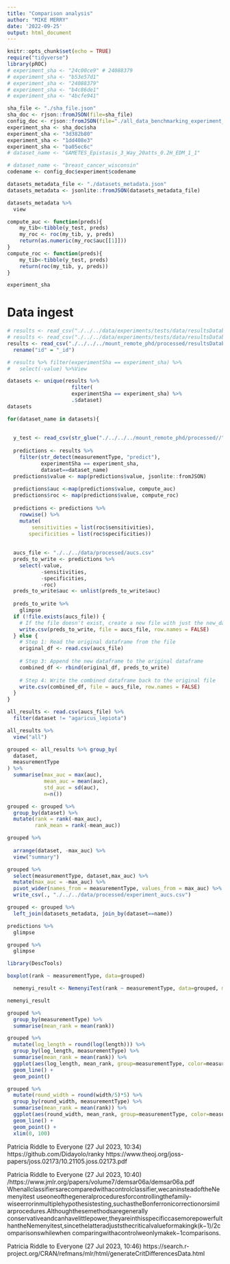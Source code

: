 ```yaml
---
title: "Comparison analysis"
author: "MIKE MERRY"
date: '2022-09-25'
output: html_document
---
```


```r
  
knitr::opts_chunk$set(echo = TRUE)
require("tidyverse")
library(pROC)
# experiment_sha <- "24c00ce9" # 24088379
# experiment_sha <- "b53e57d1" 
# experiment_sha <- "24088379"
# experiment_sha <- "b4c86de1"
# experiment_sha <- "4bcfe941"

sha_file <- "./sha_file.json"
sha_doc <- rjson::fromJSON(file=sha_file)
config_doc <- rjson::fromJSON(file="./all_data_benchmarking_experiment_config.json")
experiment_sha <- sha_doc$sha
experiment_sha <- "3d382b80"
experiment_sha <- "1dd408e3"
experiment_sha <- "ba05ec6c"
# dataset_name <- "GAMETES_Epistasis_3_Way_20atts_0.2H_EDM_1_1"

# dataset_name <- "breast_cancer_wisconsin"
codename <- config_doc$experiment$codename

```

```r

datasets_metadata_file <- "./datasets_metadata.json"
datasets_metadata <- jsonlite::fromJSON(datasets_metadata_file)

datasets_metadata %>%
  view
```


```r
compute_auc <- function(preds){
    my_tib<-tibble(y_test, preds)
    my_roc <- roc(my_tib, y, preds)
    return(as.numeric(my_roc$auc[[1]]))
}
compute_roc <- function(preds){
    my_tib<-tibble(y_test, preds)
    return(roc(my_tib, y, preds))
}
```


```r
experiment_sha
```


# Data ingest

```r
# results <- read_csv("./../../data/experiments/tests/data/resultsDatabase.csv")
# results <- read_csv("./../../data/experiments/tests/data/resultsDatabase_mlrig.csv")
results <- read_csv("./../../../mount_remote_phd/processed/resultsDatabase.csv") %>%
  rename("id" = "_id")

# results %>% filter(experimentSha == experiment_sha) %>%
#   select(-value) %>%View

```

```r
datasets <- unique(results %>%
                     filter(
                     experimentSha == experiment_sha) %>%
                     .$dataset)
datasets
```


```r

for(dataset_name in datasets){
  
  
  y_test <- read_csv(str_glue("./../../../mount_remote_phd/processed//",codename,"/",experiment_sha, "/",dataset_name,"/y_test.csv"))
  
  predictions <- results %>%
    filter(str_detect(measurementType, "predict"),
           experimentSha == experiment_sha,
           dataset==dataset_name)
  predictions$value <- map(predictions$value, jsonlite::fromJSON)
  
  predictions$auc <-map(predictions$value, compute_auc)
  predictions$roc <- map(predictions$value, compute_roc)
  
  predictions <- predictions %>% 
    rowwise() %>%
    mutate(
        sensitivities = list(roc$sensitivities),
       specificities = list(roc$specificities))
  
  
  aucs_file <- "./../../data/processed/aucs.csv"
  preds_to_write <- predictions %>%
    select(-value, 
           -sensitivities, 
           -specificities,
           -roc)
  preds_to_write$auc <- unlist(preds_to_write$auc)
  
  preds_to_write %>%
    glimpse
  if (!file.exists(aucs_file)) {
    # If the file doesn't exist, create a new file with just the new_data
    write.csv(preds_to_write, file = aucs_file, row.names = FALSE)
  } else {
    # Step 1: Read the original dataframe from the file
    original_df <- read.csv(aucs_file)
  
    # Step 3: Append the new dataframe to the original dataframe
    combined_df <- rbind(original_df, preds_to_write)
  
    # Step 4: Write the combined dataframe back to the original file
    write.csv(combined_df, file = aucs_file, row.names = FALSE)
  }
}
```
```r
all_results <- read.csv(aucs_file) %>%
  filter(dataset != "agaricus_lepiota")
```

```r
all_results %>%
  view("all")
```



```r
grouped <- all_results %>% group_by(
  dataset,
  measurementType
) %>%
  summarise(max_auc = max(auc),
            mean_auc = mean(auc),
            std_auc = sd(auc),
            n=n()) 

grouped <- grouped %>%
  group_by(dataset) %>%
  mutate(rank = rank(-max_auc),
         rank_mean = rank(-mean_auc))

grouped %>%
  
  arrange(dataset, -max_auc) %>%
  view("summary")
```

```r
grouped %>% 
  select(measurementType, dataset,max_auc) %>%
  mutate(max_auc = -max_auc) %>%
  pivot_wider(names_from = measurementType, values_from = max_auc) %>%
  write_csv(., "./../../data/processed/experiment_aucs.csv")
```



```r
grouped <- grouped %>%
  left_join(datasets_metadata, join_by(dataset==name))
```



```r
predictions %>%
  glimpse
```

```r
grouped %>%
  glimpse

library(DescTools)

boxplot(rank ~ measurementType, data=grouped)

  nemenyi_result <- NemenyiTest(rank ~ measurementType, data=grouped, method = "nemenyi")

nemenyi_result
```

```r
grouped %>%
  group_by(measurementType) %>%
  summarise(mean_rank = mean(rank))
```

```r
grouped %>%
  mutate(log_length = round(log(length))) %>%
  group_by(log_length, measurementType) %>%
  summarise(mean_rank = mean(rank)) %>%
  ggplot(aes(log_length, mean_rank, group=measurementType, color=measurementType)) +
  geom_line() +
  geom_point()
```

```r
grouped %>%
  mutate(round_width = round(width/5)*5) %>%
  group_by(round_width, measurementType) %>%
  summarise(mean_rank = mean(rank)) %>%
  ggplot(aes(round_width, mean_rank, group=measurementType, color=measurementType)) +
  geom_line() +
  geom_point() +
  xlim(0, 100)
```


Patricia Riddle to Everyone (27 Jul 2023, 10:34)
https://github.com/Didayolo/ranky
https://www.theoj.org/joss-papers/joss.02173/10.21105.joss.02173.pdf
 
Patricia Riddle to Everyone (27 Jul 2023, 10:40)
/https://www.jmlr.org/papers/volume7/demsar06a/demsar06a.pdf
Whenallclassifiersarecomparedwithacontrolclassifier,wecaninsteadoftheNemenyitest useoneofthegeneralproceduresforcontrollingthefamily-wiseerrorinmultiplehypothesistesting,suchastheBonferronicorrectionorsimilarprocedures.Althoughthesemethodsaregenerally conservativeandcanhavelittlepower,theyareinthisspecificcasemorepowerfulthantheNemenyitest,sincethelatteradjuststhecriticalvalueformakingk(k−1)/2comparisonswhilewhen comparingwithacontrolweonlymakek−1comparisons.
 
Patricia Riddle to Everyone (27 Jul 2023, 10:46)
https://search.r-project.org/CRAN/refmans/mlr/html/generateCritDifferencesData.html